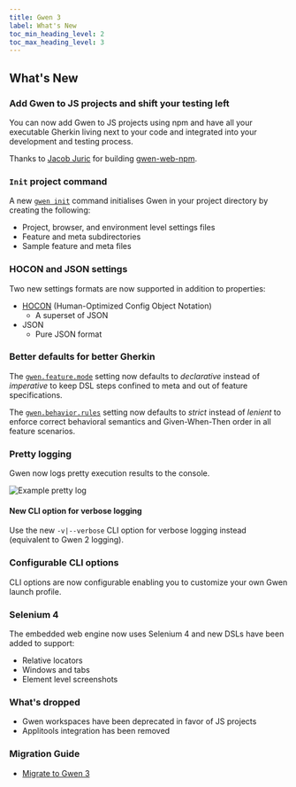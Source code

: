 ```yaml
--- 
title: Gwen 3
label: What's New
toc_min_heading_level: 2
toc_max_heading_level: 3
---
```



## What's New

### Add Gwen to JS projects and shift your testing left

You can now add Gwen to JS projects using npm and have all your executable Gherkin living next to your code and integrated into your development and testing process.

Thanks to [Jacob Juric](https://github.com/Sorixelle) for building [gwen-web-npm](https://github.com/gwen-interpreter/gwen-web-npm).

### `Init` project command

A new [`gwen init`](/docs/cli#init-command) command initialises Gwen in your project directory by creating the following:

- Project, browser, and environment level settings files
- Feature and meta subdirectories
- Sample feature and meta files

### HOCON and JSON settings

Two new settings formats are now supported in addition to properties:

- [HOCON](https://github.com/lightbend/config/blob/master/HOCON.md#hocon-human-optimized-config-object-notation) (Human-Optimized Config Object Notation)
  - A superset of JSON
- JSON
  - Pure JSON format

### Better defaults for better Gherkin

The [`gwen.feature.mode`](/docs/settings/reference#gwen-feature-mode) setting now defaults to *declarative* instead of *imperative* to keep DSL steps confined to meta and out of feature specifications.

The [`gwen.behavior.rules`](/docs/settings/reference#gwen-behavior-rules) setting now defaults to *strict* instead of *lenient* to enforce correct behavioral semantics and Given-When-Then order in all feature scenarios.

### Pretty logging

Gwen now logs pretty execution results to the console.

![Example pretty log](/img/log/gwen-pretty-log.png)

#### New CLI option for verbose logging

Use the new `-v|--verbose` CLI option for verbose logging instead (equivalent to Gwen 2 logging).

### Configurable CLI options

CLI options are now configurable enabling you to customize your own Gwen launch profile.

### Selenium 4

The embedded web engine now  uses Selenium 4 and new DSLs have been added to support:

- Relative locators
- Windows and tabs
- Element level screenshots

### What's dropped


- Gwen workspaces have been deprecated in favor of JS projects
- Applitools integration has been removed

### Migration Guide

- [Migrate to Gwen 3](/docs/migration/gwen3)
